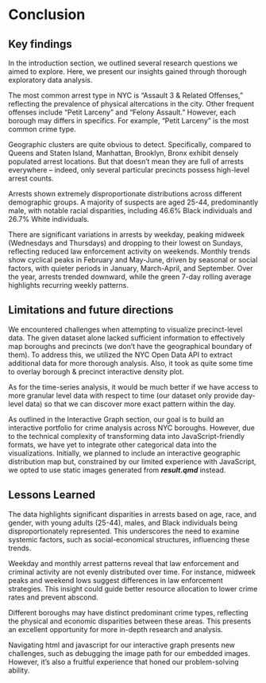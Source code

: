 # Conclusion

## **Key findings**

In the introduction section, we outlined several research questions we aimed to explore. Here, we present our insights gained through thorough exploratory data analysis.

The most common arrest type in NYC is "Assault 3 & Related Offenses," reflecting the prevalence of physical altercations in the city. Other frequent offenses include "Petit Larceny" and "Felony Assault." However, each borough may differs in specifics. For example, "Petit Larceny" is the most common crime type.

Geographic clusters are quite obvious to detect. Specifically, compared to Queens and Staten Island, Manhattan, Brooklyn, Bronx exhibit densely populated arrest locations. But that doesn't mean they are full of arrests everywhere – indeed, only several particular precincts possess high-level arrest counts.

Arrests shown extremely disproportionate distributions across different demographic groups. A majority of suspects are aged 25-44, predominantly male, with notable racial disparities, including 46.6% Black individuals and 26.7% White individuals.

There are significant variations in arrests by weekday, peaking midweek (Wednesdays and Thursdays) and dropping to their lowest on Sundays, reflecting reduced law enforcement activity on weekends. Monthly trends show cyclical peaks in February and May-June, driven by seasonal or social factors, with quieter periods in January, March-April, and September. Over the year, arrests trended downward, while the green 7-day rolling average highlights recurring weekly patterns.

## **Limitations and future directions**

We encountered challenges when attempting to visualize precinct-level data. The given dataset alone lacked sufficient information to effectively map boroughs and precincts (we don't have the geographical boundary of them). To address this, we utilized the NYC Open Data API to extract additional data for more thorough analysis. Also, it took as quite some time to overlay borough & precinct interactive density plot.

As for the time-series analysis, it would be much better if we have access to more granular level data with respect to time (our dataset only provide day-level data) so that we can discover more exact pattern within the day.

As outlined in the Interactive Graph section, our goal is to build an interactive portfolio for crime analysis across NYC boroughs. However, due to the technical complexity of transforming data into JavaScript-friendly formats, we have yet to integrate other categorical data into the visualizations. Initially, we planned to include an interactive geographic distribution map but, constrained by our limited experience with JavaScript, we opted to use static images generated from ***result.qmd*** instead.

## **Lessons Learned**

The data highlights significant disparities in arrests based on age, race, and gender, with young adults (25-44), males, and Black individuals being disproportionately represented. This underscores the need to examine systemic factors, such as social-economical structures, influencing these trends.

Weekday and monthly arrest patterns reveal that law enforcement and criminal activity are not evenly distributed over time. For instance, midweek peaks and weekend lows suggest differences in law enforcement strategies. This insight could guide better resource allocation to lower crime rates and prevent abscond.

Different boroughs may have distinct predominant crime types, reflecting the physical and economic disparities between these areas. This presents an excellent opportunity for more in-depth research and analysis.

Navigating html and javascript for our interactive graph presents new challenges, such as debugging the image path for our embedded images. However, it's also a fruitful experience that honed our problem-solving ability.
